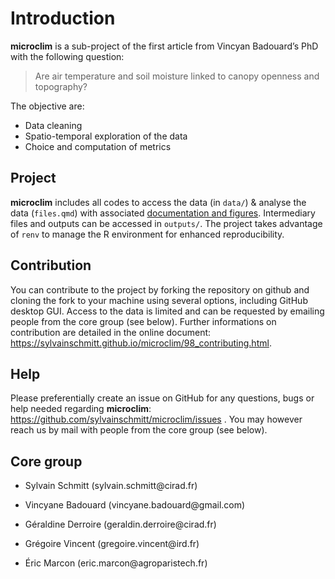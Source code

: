 # Introduction {.unnumbered}

**microclim** is a sub-project of the first article from Vincyan Badouard's PhD with the following question:

> Are air temperature and soil moisture linked to canopy openness and topography?

The objective are:

-   Data cleaning
-   Spatio-temporal exploration of the data
-   Choice and computation of metrics

## Project

**microclim** includes all codes to access the data (in `data/`) & analyse the data (`files.qmd`) with associated [documentation and figures](https://sylvainschmitt.github.io/microclim/). Intermediary files and outputs can be accessed in `outputs/`. The project takes advantage of `renv` to manage the R environment for enhanced reproducibility.

## Contribution

You can contribute to the project by forking the repository on github and cloning the fork to your machine using several options, including GitHub desktop GUI. Access to the data is limited and can be requested by emailing people from the core group (see below). Further informations on contribution are detailed in the online document: <https://sylvainschmitt.github.io/microclim/98_contributing.html>.

## Help

Please preferentially create an issue on GitHub for any questions, bugs or help needed regarding **microclim**: [https://github.com/sylvainschmitt/microclim/issues](https://github.com/Bsylvainschmitt/microclim/issues){.uri} . You may however reach us by mail with people from the core group (see below).

## Core group

-   Sylvain Schmitt (sylvain.schmitt\@cirad.fr)

-   Vincyane Badouard (vincyane.badouard\@gmail.com)

-   Géraldine Derroire (geraldin.derroire\@cirad.fr)

-   Grégoire Vincent (gregoire.vincent\@ird.fr)

-   Éric Marcon (eric.marcon\@agroparistech.fr)
